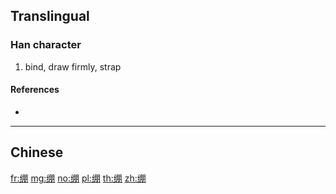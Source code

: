{{character info/new}}
{{also|綳|繃}}
==Translingual==

===Han character===
{{Han char|rn=120|rad=纟|as=08|sn=11|four=|canj=VMBB,XVMBB}}

# bind, draw firmly, strap

====References====
* {{Han ref|kx=0944.251|hdz=53417.090|uh=7EF7|ud=32503}}

----

==Chinese==
{{zh-see|繃}}

[[fr:绷]]
[[mg:绷]]
[[no:绷]]
[[pl:绷]]
[[th:绷]]
[[zh:绷]]